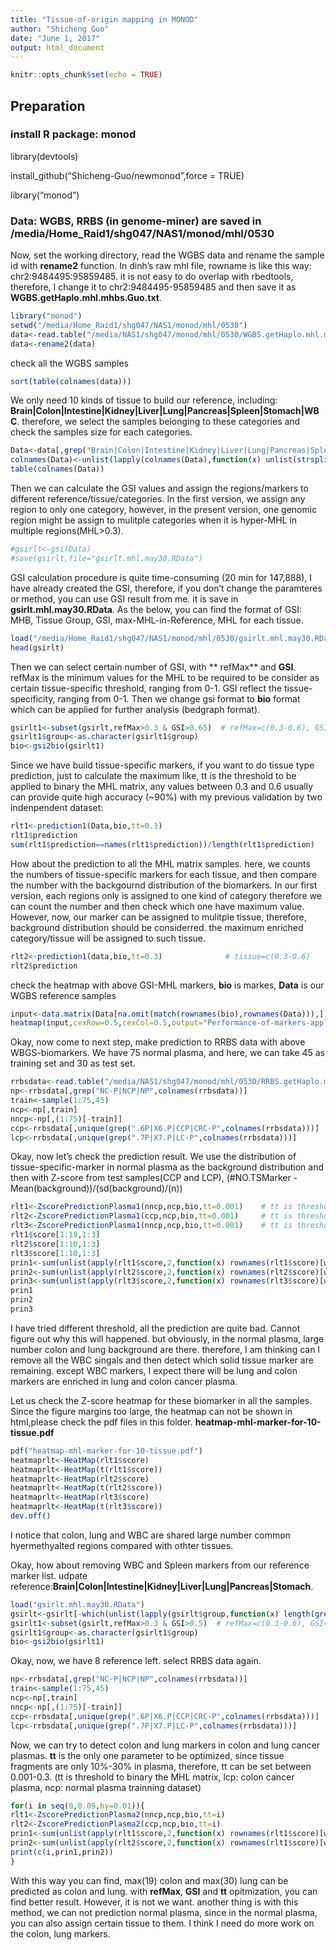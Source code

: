 ---
title: "Tissue-of-origin mapping in MONOD"
author: "Shicheng Guo"
date: "June 1, 2017"
output: html_document
---

```{r setup, include=FALSE}
knitr::opts_chunk$set(echo = TRUE)
```

## Preparation

### install R package: monod
library(devtools)

install_github("Shicheng-Guo/newmonod",force = TRUE)

library("monod")

### Data: WGBS, RRBS (in genome-miner) are saved in **/media/Home_Raid1/shg047/NAS1/monod/mhl/0530**

Now, set the working directory, read the WGBS data and rename the sample id with **rename2** function. In dinh's raw mhl file, rowname is like this way: chr2:9484495:95859485. it is not easy to do overlap with rbedtools, therefore, I change it to chr2:9484495-95859485 and then save it as **WGBS.getHaplo.mhl.mhbs.Guo.txt**. 
```{r monod}
library("monod")
setwd("/media/Home_Raid1/shg047/NAS1/monod/mhl/0530")
data<-read.table("/media/NAS1/shg047/monod/mhl/0530/WGBS.getHaplo.mhl.mhbs.Guo.txt",head=T,row.names=1,sep="\t",check.names = F)
data<-rename2(data)
```
check all the WGBS samples
```{r samplesize}
sort(table(colnames(data)))
```
We only need 10 kinds of tissue to build our reference, including: **Brain|Colon|Intestine|Kidney|Liver|Lung|Pancreas|Spleen|Stomach|WBC**. therefore, we select the samples belonging to these categories and check the samples size for each categories. 
```{r selectsampleweneed}
Data<-data[,grep("Brain|Colon|Intestine|Kidney|Liver|Lung|Pancreas|Spleen|Stomach|WBC",colnames(data))] 
colnames(Data)<-unlist(lapply(colnames(Data),function(x) unlist(strsplit(x,"[.]"))[1]))
table(colnames(Data))
```
Then we can calculate the GSI values and assign the regions/markers to different reference/tissue/categories. In the first version, we assign any region to only one category, however, in the present version, one genomic region might be assign to mulitple categories when it is hyper-MHL in multiple regions(MHL>0.3). 
```{r pressure, echo=FALSE}
#gsirlt<-gsi(Data)
#save(gsirlt,file="gsirlt.mhl.may30.RData")
```
GSI calculation procedure is quite time-consuming (20 min for 147,888), I have already created the GSI, therefore, if you don't change the paramteres or method, you can use GSI result from me. it is save in **gsirlt.mhl.may30.RData**. As the below, you can find the format of GSI: MHB, Tissue Group, GSI, max-MHL-in-Reference, MHL for each tissue.
```{r checkgsirlt}
load("/media/Home_Raid1/shg047/NAS1/monod/mhl/0530/gsirlt.mhl.may30.RData")
head(gsirlt)
```
Then we can select certain number of GSI, with ** refMax** and **GSI**. refMax is the minimum values for the MHL to be required to be consider as certain tissue-specific threshold, ranging from 0-1. GSI reflect the tissue-specificity, ranging from 0-1. 
Then we change gsi format to **bio** format which can be applied for further analysis (bedgraph format). 
```{r gsirlt2bio}
gsirlt1<-subset(gsirlt,refMax>0.3 & GSI>0.65)  # refMax=c(0.3-0.6), GSI=c(0.5-0.7)
gsirlt1$group<-as.character(gsirlt1$group)
bio<-gsi2bio(gsirlt1)
```
Since we have build tissue-specific markers, if you want to do tissue type prediction, just to calculate the maximum like, tt is the threshold to be applied to binary the MHL matrix, any values between 0.3 and 0.6 usually can provide quite high accuracy (~90%) with my previous validation by two indenpendent dataset:  
```{r predictsolidtissue}
rlt1<-prediction1(Data,bio,tt=0.3)  
rlt1$prediction
sum(rlt1$prediction==names(rlt1$prediction))/length(rlt1$prediction)
```
How about the prediction to all the MHL matrix samples. here, we counts the numbers of tissue-specific markers for each tissue, and then compare the number with the backgournd distribution of the biomarkers. In our first version, each regions only is assigned to one kind of category therefore we can count the number and then check which one have maximum value. However, now, our marker can be assigned to mulitple tissue, therefore, background distribution should be considerred. the maximum enriched category/tissue will be assigned to such tissue. 
```{r}
rlt2<-prediction1(data,bio,tt=0.3)              # tissue=c(0.3-0.6)
rlt2$prediction
```
check the heatmap with above GSI-MHL markers, **bio** is markes, **Data** is our WGBS reference samples
```{r heatmapwgbs}
input<-data.matrix(Data[na.omit(match(rownames(bio),rownames(Data))),])
heatmap(input,cexRow=0.5,cexCol=0.5,output="Performance-of-markers-applied-in-plasma-tissue-of-mapping-in-tissue.pdf")
```

Okay, now come to next step, make prediction to RRBS data with above WBGS-biomarkers. We have 75 normal plasma, and here, we can take 45 as training set and 30 as test set. 
```{r readRRBSdata}
rrbsdata<-read.table("/media/NAS1/shg047/monod/mhl/0530/RRBS.getHaplo.mhl.mhbs.Guo.txt",head=T,row.names=1,sep="\t",check.names = F)
np<-rrbsdata[,grep("NC-P|NCP|NP",colnames(rrbsdata))]  
train<-sample(1:75,45)
ncp<-np[,train]
nncp<-np[,(1:75)[-train]]
ccp<-rrbsdata[,unique(grep(".6P|X6.P|CCP|CRC-P",colnames(rrbsdata)))]  
lcp<-rrbsdata[,unique(grep(".7P|X7.P|LC-P",colnames(rrbsdata)))] 
```
Okay, now let's check the prediction result. We use the distribution of tissue-specific-marker in normal plasma as the background distribution and then with Z-score from test samples(CCP and LCP),  (#NO.TSMarker - Mean(background))/(sd(background)/(n))
```{r predictionplan}
rlt1<-ZscorePredictionPlasma1(nncp,ncp,bio,tt=0.001)    # tt is threshold to binary the MHL matrix, lcp: colon cancer plasma, ncp: normal plasma trainning dataset
rlt2<-ZscorePredictionPlasma1(ccp,ncp,bio,tt=0.001)     # tt is threshold to binary the MHL matrix, ccp: colon cancer plasma, ncp: normal plasma trainning dataset
rlt3<-ZscorePredictionPlasma1(nncp,ncp,bio,tt=0.001)    # tt is threshold to binary the MHL matrix, ccp: colon cancer plasma, ncp: normal plasma trainning dataset
rlt1$score[1:10,1:3]
rlt2$score[1:10,1:3]
rlt3$score[1:10,1:3]
prin1<-sum(unlist(apply(rlt1$score,2,function(x) rownames(rlt1$score)[which.max(x)]))=="Colon")
prin2<-sum(unlist(apply(rlt2$score,2,function(x) rownames(rlt2$score)[which.max(x)]))=="Lung")
prin3<-sum(unlist(apply(rlt3$score,2,function(x) rownames(rlt3$score)[which.max(x)]))=="WBC")
prin1
prin2
prin3
```
I have tried different threshold, all the prediction are quite bad. Cannot figure out why this will happened. but obviously, in the normal plasma, large number colon and lung background are there. therefore, I am thinking can I remove all the WBC singals and then detect which solid tissue marker are remaining. except WBC markers, I expect there will be lung and colon markers are enriched in lung and colon cancer plasma.

Let us check the Z-score heatmap for these biomarker in all the samples. Since the figure margins too large, the heatmap can not be shown in html,please check the pdf files in this folder. **heatmap-mhl-marker-for-10-tissue.pdf**
```{r}
pdf("heatmap-mhl-marker-for-10-tissue.pdf")
heatmaprlt<-HeatMap(rlt1$score)
heatmaprlt<-HeatMap(t(rlt1$score))
heatmaprlt<-HeatMap(rlt2$score)
heatmaprlt<-HeatMap(t(rlt2$score))
heatmaprlt<-HeatMap(rlt3$score)
heatmaprlt<-HeatMap(t(rlt3$score))
dev.off()
```
I notice that colon, lung and WBC are shared large number common hyermethyalted regions compared with othter tissues.

Okay, how about removing WBC and Spleen markers from our reference marker list. udpate reference:**Brain|Colon|Intestine|Kidney|Liver|Lung|Pancreas|Stomach**.
```{r}
load("gsirlt.mhl.may30.RData")
gsirlt<-gsirlt[-which(unlist(lapply(gsirlt$group,function(x) length(grep("WBC|Spleen",x))>0))),]
gsirlt1<-subset(gsirlt,refMax>0.3 & GSI>0.5)  # refMax=c(0.3-0.6), GSI=c(0.5-0.7)
gsirlt1$group<-as.character(gsirlt1$group)
bio<-gsi2bio(gsirlt1)
```
Okay, now, we have 8 reference left. select RRBS data again. 
```{r}
np<-rrbsdata[,grep("NC-P|NCP|NP",colnames(rrbsdata))]  
train<-sample(1:75,45)
ncp<-np[,train]
nncp<-np[,(1:75)[-train]]
ccp<-rrbsdata[,unique(grep(".6P|X6.P|CCP|CRC-P",colnames(rrbsdata)))]  
lcp<-rrbsdata[,unique(grep(".7P|X7.P|LC-P",colnames(rrbsdata)))] 
```
Now, we can try to detect colon and lung markers in colon and lung cancer plasmas. **tt** is the only one parameter to be optimized, since tissue fragments are only 10%-30% in plasma, therefore, tt can be set between 0.001-0.3.
(tt is threshold to binary the MHL matrix, lcp: colon cancer plasma, ncp: normal plasma trainning dataset)
```{r}
for(i in seq(0,0.09,by=0.01)){
rlt1<-ZscorePredictionPlasma2(nncp,ncp,bio,tt=i)   
rlt2<-ZscorePredictionPlasma2(ccp,ncp,bio,tt=i)
prin1<-sum(unlist(apply(rlt1$score,2,function(x) rownames(rlt1$score)[which.max(x)]))=="Colon")
prin2<-sum(unlist(apply(rlt2$score,2,function(x) rownames(rlt1$score)[which.max(x)]))=="Lung")
print(c(i,prin1,prin2))
}
```
With this way you can find, max(19) colon and max(30) lung can be predicted as colon and lung. with **refMax**, **GSI** and **tt** opitmization, you can find better result. However, it is not we want. another thing is with this method, we can not prediction normal plasma, since in the normal plasma, you can also assign certain tissue to them. I think I need do more work on the colon, lung markers. 





